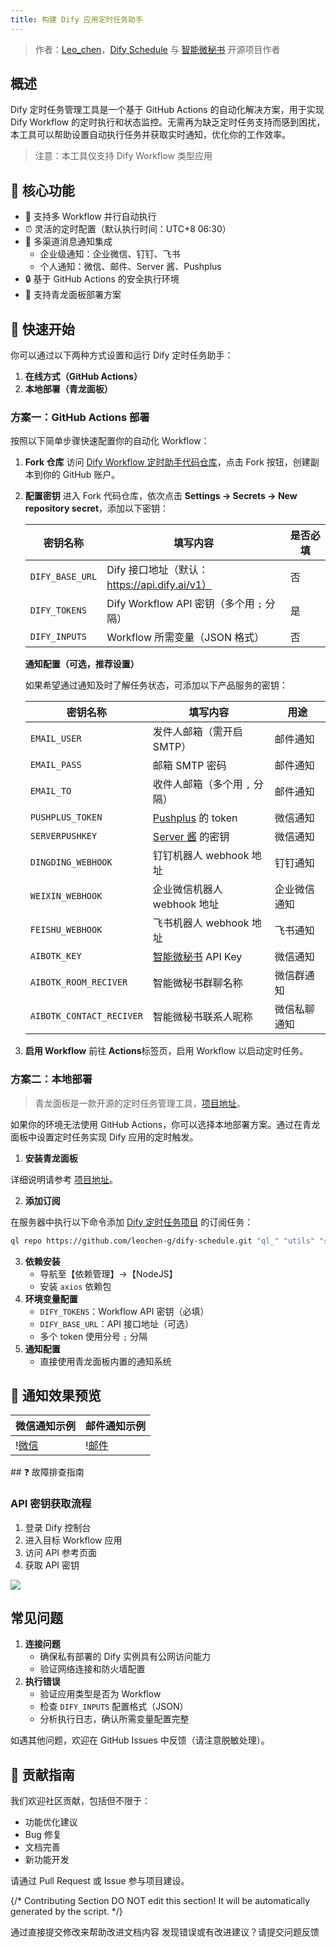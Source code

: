 ```yaml
---
title: 构建 Dify 应用定时任务助手
---
```



> 作者：[Leo\_chen](https://github.com/leochen-g)，[Dify Schedule](https://github.com/leochen-g/dify-schedule) 与 [智能微秘书](https://github.com/leochen-g/wechat-assistant-pro) 开源项目作者

## 概述

Dify 定时任务管理工具是一个基于 GitHub Actions 的自动化解决方案，用于实现 Dify Workflow 的定时执行和状态监控。无需再为缺乏定时任务支持而感到困扰，本工具可以帮助设置自动执行任务并获取实时通知，优化你的工作效率。

> 注意：本工具仅支持 Dify Workflow 类型应用

## 🌟 核心功能

* 🔄 支持多 Workflow 并行自动执行
* ⏰ 灵活的定时配置（默认执行时间：UTC+8 06:30）
* 📱 多渠道消息通知集成
  * 企业级通知：企业微信、钉钉、飞书
  * 个人通知：微信、邮件、Server 酱、Pushplus
* 🔒 基于 GitHub Actions 的安全执行环境
* 🐲 支持青龙面板部署方案

## 🚀 快速开始

你可以通过以下两种方式设置和运行 Dify 定时任务助手：

1. **在线方式（GitHub Actions）**
2. **本地部署（青龙面板）**

### 方案一：GitHub Actions 部署

按照以下简单步骤快速配置你的自动化 Workflow：

1. **Fork 仓库** 访问 [Dify Workflow 定时助手代码仓库](https://github.com/leochen-g/dify-schedule)，点击 Fork 按钮，创建副本到你的 GitHub 账户。
2.  **配置密钥** 进入 Fork 代码仓库，依次点击 **Settings -> Secrets -> New repository secret**，添加以下密钥：

    | 密钥名称            | 填写内容                                 | 是否必填 |
    | --------------- | ------------------------------------ | ---- |
    | `DIFY_BASE_URL` | Dify 接口地址（默认：https://api.dify.ai/v1） | 否    |
    | `DIFY_TOKENS`   | Dify Workflow API 密钥（多个用 `;` 分隔）     | 是    |
    | `DIFY_INPUTS`   | Workflow 所需变量（JSON 格式）               | 否    |

    **通知配置（可选，推荐设置）**

    如果希望通过通知及时了解任务状态，可添加以下产品服务的密钥：

    | 密钥名称                     | 填写内容                                                                 | 用途     |
    | ------------------------ | -------------------------------------------------------------------- | ------ |
    | `EMAIL_USER`             | 发件人邮箱（需开启 SMTP）                                                      | 邮件通知   |
    | `EMAIL_PASS`             | 邮箱 SMTP 密码                                                           | 邮件通知   |
    | `EMAIL_TO`               | 收件人邮箱（多个用 `,` 分隔）                                                    | 邮件通知   |
    | `PUSHPLUS_TOKEN`         | [Pushplus](http://www.pushplus.plus/) 的 token                        | 微信通知   |
    | `SERVERPUSHKEY`          | [Server 酱](https://sct.ftqq.com/) 的密钥                                | 微信通知   |
    | `DINGDING_WEBHOOK`       | 钉钉机器人 webhook 地址                                                     | 钉钉通知   |
    | `WEIXIN_WEBHOOK`         | 企业微信机器人 webhook 地址                                                   | 企业微信通知 |
    | `FEISHU_WEBHOOK`         | 飞书机器人 webhook 地址                                                     | 飞书通知   |
    | `AIBOTK_KEY`             | [智能微秘书](https://wechat.aibotk.com/?r=dBL0Bn\&f=difySchedule) API Key | 微信通知   |
    | `AIBOTK_ROOM_RECIVER`    | 智能微秘书群聊名称                                                            | 微信群通知  |
    | `AIBOTK_CONTACT_RECIVER` | 智能微秘书联系人昵称                                                           | 微信私聊通知 |
3. **启用 Workflow** 前往 **Actions**标签页，启用 Workflow 以启动定时任务。

### 方案二：本地部署

> 青龙面板是一款开源的定时任务管理工具，[项目地址](https://github.com/whyour/qinglong)。

如果你的环境无法使用 GitHub Actions，你可以选择本地部署方案。通过在青龙面板中设置定时任务实现 Dify 应用的定时触发。

1. **安装青龙面板**

详细说明请参考 [项目地址](https://github.com/whyour/qinglong)。

2. **添加订阅**

在服务器中执行以下命令添加 [Dify 定时任务项目](https://github.com/leochen-g/dify-schedule) 的订阅任务：

```bash
ql repo https://github.com/leochen-g/dify-schedule.git "ql_" "utils" "sdk"
```

3. **依赖安装**
   * 导航至【依赖管理】->【NodeJS】
   * 安装 `axios` 依赖包
4. **环境变量配置**
   * `DIFY_TOKENS`：Workflow API 密钥（必填）
   * `DIFY_BASE_URL`：API 接口地址（可选）
   * 多个 token 使用分号 `;` 分隔
5. **通知配置**
   * 直接使用青龙面板内置的通知系统

## 📸 通知效果预览

<table>
  <thead>
    <tr>
      <th>微信通知示例</th>
      <th>邮件通知示例</th>
    </tr>
  </thead>
  <tbody>
    <tr>
      <td>!<a href="https://assets-docs.dify.ai/2025/01/854f7a601a7dc277f8df095f06b2d5f0.png">微信</a></td>
      <td>!<a href="https://assets-docs.dify.ai/2025/01/192e3ec292686129198a45562fad26cf.png">邮件</a></td>
    </tr>
  </tbody>
</table>
## ❓ 故障排查指南

### API 密钥获取流程

1. 登录 Dify 控制台
2. 进入目标 Workflow 应用
3. 访问 API 参考页面
4. 获取 API 密钥

![](https://assets-docs.dify.ai/2025/01/f7239b198b4aeac98d209bfcebae153d.png)

## 常见问题

1. **连接问题**
   * 确保私有部署的 Dify 实例具有公网访问能力
   * 验证网络连接和防火墙配置
2. **执行错误**
   * 验证应用类型是否为 Workflow
   * 检查 `DIFY_INPUTS` 配置格式（JSON）
   * 分析执行日志，确认所需变量配置完整

如遇其他问题，欢迎在 GitHub Issues 中反馈（请注意脱敏处理）。

## 🤝 贡献指南

我们欢迎社区贡献，包括但不限于：

* 功能优化建议
* Bug 修复
* 文档完善
* 新功能开发

请通过 Pull Request 或 Issue 参与项目建设。

{/*
Contributing Section
DO NOT edit this section!
It will be automatically generated by the script.
*/}

<CardGroup cols="2">
    <Card
        title="编辑此页面"
        icon="pen-to-square"
        href="https://github.com/langgenius/dify-docs/edit/main/zh-hans/learn-more/use-cases/dify-schedule.mdx"
    >
        通过直接提交修改来帮助改进文档内容
    </Card>
    <Card
        title="提交问题"
        icon="github"
        href="https://github.com/langgenius/dify-docs/issues/new?title=文档问题%3A%20sched&body=%23%23%20问题描述%0A%3C%21--%20请简要描述您发现的问题%20--%3E%0A%0A%23%23%20页面链接%0Ahttps%3A%2F%2Fgithub.com%2Flanggenius%2Fdify-docs%2Fblob%2Fmain%2Fzh-hans/learn-more/use-cases%2Fdify-schedule.mdx%0A%0A%23%23%20建议修改%0A%3C%21--%20如果有具体的修改建议，请在此说明%20--%3E%0A%0A%3C%21--%20感谢您对文档质量的关注！%20--%3E"
    >
        发现错误或有改进建议？请提交问题反馈
    </Card>
</CardGroup>
